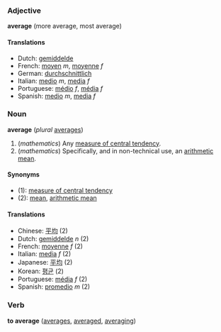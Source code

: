 ===Adjective===
'''average''' (more average, most average)

====Translations====
*Dutch: [[gemiddelde]]
*French: [[moyen]] ''m'', [[moyenne]] ''f''
*German: [[durchschnittlich]]
*Italian: [[medio]] ''m'', [[media]] ''f''
*Portuguese: [[médio]] ''f'', [[média]] ''f''
*Spanish: [[medio]] ''m'', [[media]] ''f''

===Noun===
'''average''' (''plural'' [[averages]])

#(''mathematics'') Any [[measure of central tendency]].
#(''mathematics'') Specifically, and in non-technical use, an [[arithmetic mean]].

====Synonyms====
*(1): [[measure of central tendency]]
*(2): [[mean]], [[arithmetic mean]]

====Translations====
*Chinese: [[平均]] (2)
*Dutch: [[gemiddelde]] ''n'' (2)
*French: [[moyenne]] ''f'' (2)
*Italian: [[media]] ''f'' (2)
*Japanese: [[平均]] (2)
*Korean: [[평균]] (2)
*Portuguese: [[média]] ''f'' (2)
*Spanish: [[promedio]] ''m'' (2)

===Verb===
'''to average''' ([[averages]], [[averaged]], [[averaging]])